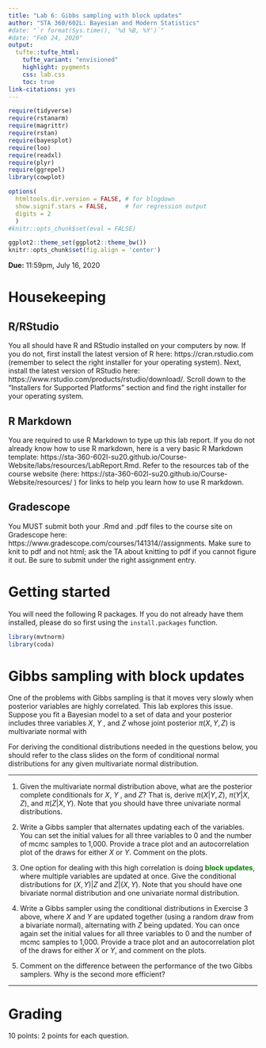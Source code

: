 ```yaml
---
title: "Lab 6: Gibbs sampling with block updates"
author: "STA 360/602L: Bayesian and Modern Statistics"
#date: "`r format(Sys.time(), '%d %B, %Y')`"
#date: "Feb 24, 2020"
output: 
  tufte::tufte_html:
    tufte_variant: "envisioned"
    highlight: pygments
    css: lab.css
    toc: true
link-citations: yes
---
```


```r
require(tidyverse)
require(rstanarm)
require(magrittr)
require(rstan)
require(bayesplot)
require(loo)
require(readxl)
require(plyr)
require(ggrepel)
library(cowplot)

options(
  htmltools.dir.version = FALSE, # for blogdown
  show.signif.stars = FALSE,     # for regression output
  digits = 2
  )
#knitr::opts_chunk$set(eval = FALSE)

ggplot2::theme_set(ggplot2::theme_bw())
knitr::opts_chunk$set(fig.align = 'center')
```

**Due:** 11:59pm, July 16, 2020


# Housekeeping

## R/RStudio

You all should have R and RStudio installed on your computers by now. If you do not, first install the latest version of R here: https://cran.rstudio.com (remember to select the right installer for your operating system). Next, install the latest version of RStudio here: https://www.rstudio.com/products/rstudio/download/. Scroll down to the "Installers for Supported Platforms" section and find the right installer for your operating system.

## R Markdown

You are required to use R Markdown to type up this lab report. If you do not already know how to use R markdown, here is a very basic R Markdown template: https://sta-360-602l-su20.github.io/Course-Website/labs/resources/LabReport.Rmd. Refer to the resources tab of the course website (here: https://sta-360-602l-su20.github.io/Course-Website/resources/ ) for links to help you learn how to use R markdown. 

## Gradescope

You MUST submit both your .Rmd and .pdf files to the course site on Gradescope here: https://www.gradescope.com/courses/141314//assignments. Make sure to knit to pdf and not html; ask the TA about knitting to pdf if you cannot figure it out. Be sure to submit under the right assignment entry.



# Getting started

You will need the following R packages. If you do not already have them installed, please do so first using the `install.packages` function.

```r
library(mvtnorm)
library(coda)
```



# Gibbs sampling with block updates

One of the problems with Gibbs sampling is that it moves very slowly when posterior variables are highly correlated. This lab explores this issue. Suppose you fit a Bayesian model to a set of data and your posterior includes three variables $X$, $Y$ , and $Z$ whose joint posterior $\pi(X, Y,Z)$ is multivariate normal with
\begin{eqnarray*}
\begin{pmatrix}X\\
Y\\
Z
\end{pmatrix} & \sim & \mathcal{N}_3\left[\boldsymbol{\theta} = \left(\begin{array}{c}
0\\
0\\
0
\end{array}\right),\Sigma = \left(\begin{array}{ccc}
1 & 0.9 & 0.1 \\
0.9 & 1 & 0.1 \\
0.1 & 0.1 & 1
\end{array}\right)\right].\\
\end{eqnarray*}

For deriving the conditional distributions needed in the questions below, you should refer to the class slides on the form of conditional normal distributions for any given multivariate normal distribution.


***

1. Given the multivariate normal distribution above, what are the posterior complete conditionals for $X$, $Y$ , and $Z$? That is, derive $\pi(X | Y,Z)$, $\pi(Y | X,Z)$, and $\pi(Z | X,Y)$. Note that you should have three univariate normal distributions.

2. Write a Gibbs sampler that alternates updating each of the variables. You can set the initial values for all three variables to 0 and the number of mcmc samples to 1,000. Provide a trace plot and an autocorrelation plot of the draws for either $X$ or $Y$. Comment on the plots.

3. One option for dealing with this high correlation is doing <font color="green">**block updates**</font>, where multiple variables are updated at once. Give the conditional distributions for $(X,Y) | Z$ and $Z|(X,Y)$. Note that you should have one bivariate normal distribution and one univariate normal distribution.

4. Write a Gibbs sampler using the conditional distributions in Exercise 3 above, where $X$ and $Y$ are updated together (using a random draw from a bivariate normal), alternating with $Z$ being updated. You can once again set the initial values for all three variables to 0 and the number of mcmc samples to 1,000. Provide a trace plot and an autocorrelation plot of the draws for either $X$ or $Y$, and comment on the plots.

5. Comment on the difference between the performance of the two Gibbs samplers. Why is the second more efficient?

***


# Grading

10 points: 2 points for each question.


<!-- # Acknowledgement -->

<!-- This lab was created by [Jordan Bryan](https://stat.duke.edu/people/jordan-bryan) and [Becky Tang](https://stat.duke.edu/people/becky-tang). -->


    